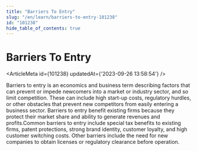 ```yaml
---
title: "Barriers To Entry"
slug: "/en/learn/barriers-to-entry-101238"
id: "101238"
hide_table_of_contents: true
---
```



# Barriers To Entry

<ArticleMeta id={101238} updatedAt={'2023-09-26 13:58:54'} />
<div className='border-solid border-b border-t-0 my-4 border-[var(--ifm-color-gray-300)]' />

Barriers to entry is an economics and business term describing factors that can prevent or impede newcomers into a market or industry sector, and so limit competition. These can include high start-up costs, regulatory hurdles, or other obstacles that prevent new competitors from easily entering a business sector. Barriers to entry benefit existing firms because they protect their market share and ability to generate revenues and profits.Common barriers to entry include special tax benefits to existing firms, patent protections, strong brand identity, customer loyalty, and high customer switching costs. Other barriers include the need for new companies to obtain licenses or regulatory clearance before operation.

